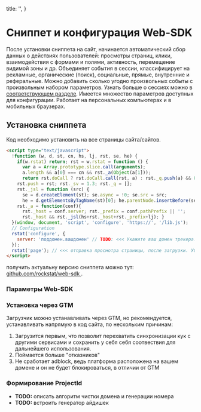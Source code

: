 
  title: '',
}

# Сниппет и конфигурация Web-SDK

После установки сниппета на сайт, начинается автоматический сбор данных о действиях
пользователей: просмотры страниц, клики, взаимодействия с формами и полями,
активность, перемещение видимой зоны и др.
Объединяет события в сессии, классифицирует на рекламные, органические (поиск), социальные, прямые, внутренние и реферальные.
Можно добавить сколько угодно произвольных событы с произвольным набором параметров.
Узнать больше о сессиях можно в [соответствующем разделе](/docs/reference/web-sdk/sessions).
Имеется множество параметров доступных для конфигурации. Работает на персональных компьютерах и в мобильных браузерах.

## Установка сниппета

Код необходимо установить на все страницы сайта/сайтов.

```html
<script type="text/javascript">
  !function (w, d, st, cn, hs, lj, rst, se, he) {
    if(w.rstat) return; rst = w.rstat = function () {
      var a = Array.prototype.slice.call(arguments);
      a.length && a[0] === cn && rst._a(Object(a[1]));
      return rst.doCall ? rst.doCall.call(rst, a) : rst._q.push(a) && 0; };
    rst.push = rst; rst._sv = 1.3; rst._q = [];
    rst._jsl = function (src) {
      se = d.createElement(st); se.async = !0; se.src = src;
      he = d.getElementsByTagName(st)[0]; he.parentNode.insertBefore(se, he); };
    rst._a = function(conf){
      rst._host = conf.server; rst._prefix = conf.pathPrefix || '';
      rst._host && rst._jsl(hs+rst._host+rst._prefix+lj); }
  }(window, document, 'script', 'configure', 'https://', '/lib.js');
  // Configuration
  rstat('configure', {
    server: 'поддомен.вашдомен' // TODO: <<< Укажите ваш домен трекера!
  });
  rstat('page'); // <<< отправка просмотра страницы, после загрузки. Убирается на SPA.
</script>
```

<Info>
  получить актуальну версию сниппета можно тут: <a
    href="https://github.com/rockstat/web-sdk/tree/master" target="_blank">
    github.com/rockstat/web-sdk
  </a>.
</Info>

### Параметры Web-SDK

<Expand>
  <RenderTable data={webSdkParams} />
</Expand>

### Установка через GTM

Загрузчик можно устанавливать через GTM, но рекомендуется, устанавливать напрямую в код сайта,
по нескольким причинам:

1. Загрузится первым, что позволит перехватить синхронизации кук с другими
  сервисами и сохранить у себя себя соотвествия для дальнейшего использования.
2. Поймается больше "отказников"
3. Не сработает adblock, ведь платформа расположена на вашем домене и он не будет блокироваться, в отличии от GTM


### Формирование ProjectId

- **TODO:** описать алгоритм чистки домена и генерации номера
- **TODO:** встроить генератор айдишек


